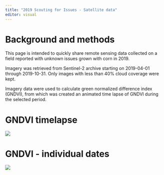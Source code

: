 ```yaml
---
title: "2019 Scouting for Issues - Satellite data"
editor: visual
---
```


# Background and methods

This page is intended to quickly share remote sensing data collected on a field reported with unknown issues grown with corn in 2019.

Imagery was retrieved from Sentinel-2 archive starting on 2019-04-01 through 2019-10-31. Only images with less than 40% cloud coverage were kept.

Imagery data were used to calculate green normalized difference index (GNDVI), from which was created an animated time lapse of GNDVI during the selected period.

# GNDVI timelapse

![](images/2019_scout_unknown_gndvi_timelapse_gg.gif)

# GNDVI - individual dates

![](images/2019_scout_unknown_gndvi.png)
